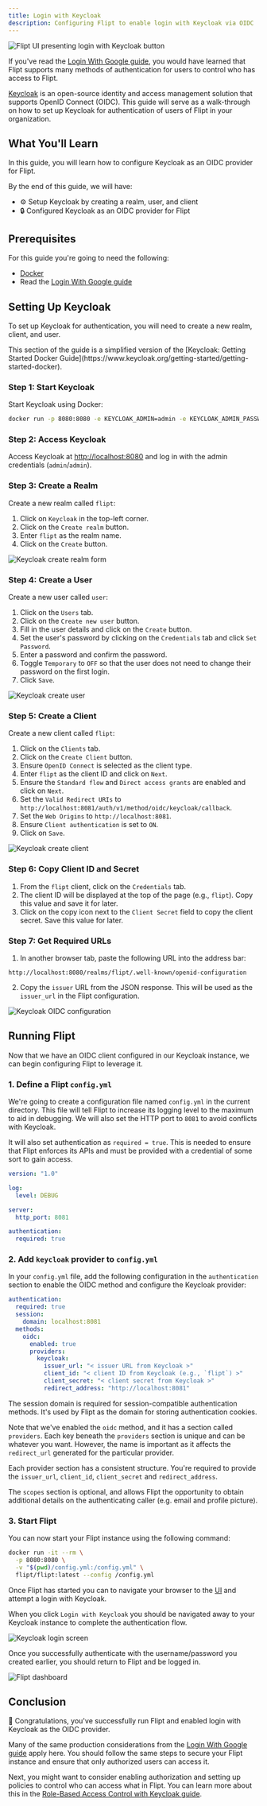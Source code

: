 ```yaml
---
title: Login with Keycloak
description: Configuring Flipt to enable login with Keycloak via OIDC
---
```


![Flipt UI presenting login with Keycloak button](/images/guides/login-with-keycloak/login-with-keycloak.png)

If you've read the [Login With Google guide](/guides/operation/authentication/login-with-google), you would have learned that Flipt supports many methods of authentication for users to control who has access to Flipt.

[Keycloak](https://www.keycloak.org/) is an open-source identity and access management solution that supports OpenID Connect (OIDC). This guide will serve as a walk-through on how to set up Keycloak for authentication of users of Flipt in your organization.

## What You'll Learn

In this guide, you will learn how to configure Keycloak as an OIDC provider for Flipt.

By the end of this guide, we will have:

- ⚙️ Setup Keycloak by creating a realm, user, and client
- 🔒 Configured Keycloak as an OIDC provider for Flipt

## Prerequisites

For this guide you're going to need the following:

- [Docker](https://www.docker.com/)
- Read the [Login With Google guide](/guides/operation/authentication/login-with-google)

## Setting Up Keycloak

To set up Keycloak for authentication, you will need to create a new realm, client, and user.

<Info>
  This section of the guide is a simplified version of the [Keycloak: Getting
  Started Docker
  Guide](https://www.keycloak.org/getting-started/getting-started-docker).
</Info>

### Step 1: Start Keycloak

Start Keycloak using Docker:

```bash
docker run -p 8080:8080 -e KEYCLOAK_ADMIN=admin -e KEYCLOAK_ADMIN_PASSWORD=admin quay.io/keycloak/keycloak:24.0.4 start-dev
```

### Step 2: Access Keycloak

Access Keycloak at [http://localhost:8080](http://localhost:8080) and log in with the admin credentials (`admin`/`admin`).

### Step 3: Create a Realm

Create a new realm called `flipt`:

1. Click on `Keycloak` in the top-left corner.
1. Click on the `Create realm` button.
1. Enter `flipt` as the realm name.
1. Click on the `Create` button.

![Keycloak create realm form](/images/guides/login-with-keycloak/create-keycloak-realm.png)

### Step 4: Create a User

Create a new user called `user`:

1. Click on the `Users` tab.
1. Click on the `Create new user` button.
1. Fill in the user details and click on the `Create` button.
1. Set the user's password by clicking on the `Credentials` tab and click `Set Password`.
1. Enter a password and confirm the password.
1. Toggle `Temporary` to `OFF` so that the user does not need to change their password on the first login.
1. Click `Save`.

![Keycloak create user](/images/guides/login-with-keycloak/create-keycloak-user.png)

### Step 5: Create a Client

Create a new client called `flipt`:

1. Click on the `Clients` tab.
1. Click on the `Create Client` button.
1. Ensure `OpenID Connect` is selected as the client type.
1. Enter `flipt` as the client ID and click on `Next`.
1. Ensure the `Standard flow` and `Direct access grants` are enabled and click on `Next`.
1. Set the `Valid Redirect URIs` to `http://localhost:8081/auth/v1/method/oidc/keycloak/callback`.
1. Set the `Web Origins` to `http://localhost:8081`.
1. Ensure `Client authentication` is set to `ON`.
1. Click on `Save`.

![Keycloak create client](/images/guides/login-with-keycloak/create-keycloak-client.png)

### Step 6: Copy Client ID and Secret

1. From the `flipt` client, click on the `Credentials` tab.
1. The client ID will be displayed at the top of the page (e.g., `flipt`). Copy this value and save it for later.
1. Click on the copy icon next to the `Client Secret` field to copy the client secret. Save this value for later.

### Step 7: Get Required URLs

1. In another browser tab, paste the following URL into the address bar:

```
http://localhost:8080/realms/flipt/.well-known/openid-configuration
```

2. Copy the `issuer` URL from the JSON response. This will be used as the `issuer_url` in the Flipt configuration.

![Keycloak OIDC configuration](/images/guides/login-with-keycloak/keycloak-oidc-configuration.png)

## Running Flipt

Now that we have an OIDC client configured in our Keycloak instance, we can begin configuring Flipt to leverage it.

### 1. Define a Flipt `config.yml`

We're going to create a configuration file named `config.yml` in the current directory.
This file will tell Flipt to increase its logging level to the maximum to aid in debugging. We will also set the HTTP port to `8081` to avoid conflicts with Keycloak.

It will also set authentication as `required = true`.
This is needed to ensure that Flipt enforces its APIs and must be provided with a credential of some sort to gain access.

```yaml config.yml
version: "1.0"

log:
  level: DEBUG

server:
  http_port: 8081

authentication:
  required: true
```

### 2. Add `keycloak` provider to `config.yml`

In your `config.yml` file, add the following configuration in the `authentication` section to enable the OIDC method and configure the Keycloak provider:

```yaml config.yml
authentication:
  required: true
  session:
    domain: localhost:8081
  methods:
    oidc:
      enabled: true
      providers:
        keycloak:
          issuer_url: "< issuer URL from Keycloak >"
          client_id: "< client ID from Keycloak (e.g., `flipt`) >"
          client_secret: "< client secret from Keycloak >"
          redirect_address: "http://localhost:8081"
```

The session domain is required for session-compatible authentication methods. It's used by Flipt as the domain for storing authentication cookies.

Note that we've enabled the `oidc` method, and it has a section called `providers`. Each key beneath the `providers` section is unique and can be whatever you want. However, the name is important as it affects the `redirect_url` generated for the particular provider.

Each provider section has a consistent structure. You're required to provide the `issuer_url`, `client_id`, `client_secret` and `redirect_address`.

The `scopes` section is optional, and allows Flipt the opportunity to obtain additional details on the authenticating caller (e.g. email and profile picture).

### 3. Start Flipt

You can now start your Flipt instance using the following command:

```sh
docker run -it --rm \
  -p 8080:8080 \
  -v "$(pwd)/config.yml:/config.yml" \
  flipt/flipt:latest --config /config.yml
```

Once Flipt has started you can to navigate your browser to the [UI](http://localhost:8081) and attempt a login with Keycloak.

When you click `Login with Keycloak` you should be navigated away to your Keycloak instance to complete the authentication flow.

![Keycloak login screen](/images/guides/login-with-keycloak/keycloak-login.png)

Once you successfully authenticate with the username/password you created earlier, you should return to Flipt and be logged in.

![Flipt dashboard](/images/guides/login-with-keycloak/flipt-dashboard.png)

## Conclusion

🎉 Congratulations, you've successfully run Flipt and enabled login with Keycloak as the OIDC provider.

Many of the same production considerations from the [Login With Google guide](/guides/operation/authentication/login-with-google) apply here. You should follow the same steps to secure your Flipt instance and ensure that only authorized users can access it.

Next, you might want to consider enabling authorization and setting up policies to control who can access what in Flipt. You can learn more about this in the [Role-Based Access Control with Keycloak guide](/guides/operation/authorization/rbac-with-keycloak).
